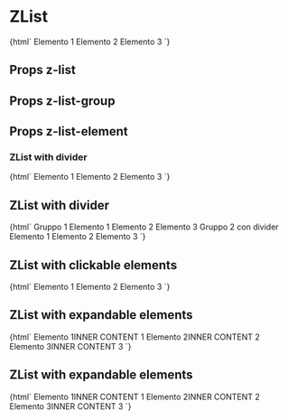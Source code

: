 
<Meta title="List/ZList" component="z-list" />

# ZList

<Preview>
  <Story name="ZList-simple">
    {html`<z-list>
      <z-list-element>Elemento 1</z-list-element>
      <z-list-element>Elemento 2</z-list-element>
      <z-list-element>Elemento 3</z-list-element>
    </z-list>`}
  </Story>
</Preview>

## Props z-list

<Props of="z-list" />

## Props z-list-group

<Props of="z-list-group" />

## Props z-list-element

<Props of="z-list-element" />

### ZList with divider

<Preview>
  <Story name="ZList-with-divider">
    {html`<z-list>
      <z-list-element>Elemento 1</z-list-element>
      <z-divider></z-divider>
      <z-list-element>Elemento 2</z-list-element>
      <z-divider></z-divider>
      <z-list-element>Elemento 3</z-list-element>
    </z-list>`}
  </Story>
</Preview>

## ZList with divider

<Preview>
  <Story name="ZList-with-groups">
    {html`<z-list>
      <z-list-group>
        <z-body slot="header-title">Gruppo 1</z-body>
        <z-list-element>Elemento 1</z-list-element>
        <z-list-element>Elemento 2</z-list-element>
        <z-list-element>Elemento 3</z-list-element>
      </z-list-group>
      <z-list-group>
        <z-body slot="header-title">Gruppo 2 con divider</z-body>
        <z-divider slot="divider"></z-divider>
        <z-list-element>Elemento 1</z-list-element>
        <z-divider></z-divider>
        <z-list-element>Elemento 2</z-list-element>
        <z-divider></z-divider>
        <z-list-element>Elemento 3</z-list-element>
      </z-list-group>
    </z-list>`}
  </Story>
</Preview>

## ZList with clickable elements

<Preview>
  <Story name="ZList-with-clickable-content">
    {html`<z-list>
      <z-list-element clickable="true">Elemento 1</z-list-element>
      <z-divider></z-divider>
      <z-list-element clickable="true">Elemento 2</z-list-element>
      <z-divider></z-divider>
      <z-list-element clickable="true">Elemento 3</z-list-element>
    </z-list>`}
  </Story>
</Preview>

## ZList with expandable elements

<Preview>
  <Story name="ZList-with-expandable-content">
    {html`<z-list size="large">
      <z-list-element expandable="true"
        ><span>Elemento 1</span
        ><span slot="inner-content">INNER CONTENT 1</span></z-list-element
      >
      <z-divider></z-divider>
      <z-list-element expandable="true"
        ><span>Elemento 2</span
        ><span slot="inner-content">INNER CONTENT 2</span></z-list-element
      >
      <z-divider></z-divider>
      <z-list-element expandable="true"
        ><span>Elemento 3</span
        ><span slot="inner-content">INNER CONTENT 3</span></z-list-element
      >
    </z-list>`}
  </Story>
</Preview>

## ZList with expandable elements

<Preview>
  <Story name="ZList-with-expandable-content-menu-style">
    {html`<z-list size="large">
      <z-list-element
        expandable="true"
        expandable-style="menu"
        align-button="right"
        ><span>Elemento 1</span
        ><span slot="inner-content">INNER CONTENT 1</span></z-list-element
      >
      <z-divider></z-divider>
      <z-list-element
        expandable="true"
        expandable-style="menu"
        align-button="right"
        ><span>Elemento 2</span
        ><span slot="inner-content">INNER CONTENT 2</span></z-list-element
      >
      <z-divider></z-divider>
      <z-list-element
        expandable="true"
        expandable-style="menu"
        align-button="right"
        ><span>Elemento 3</span
        ><span slot="inner-content">INNER CONTENT 3</span></z-list-element
      >
    </z-list>`}
  </Story>
</Preview>
